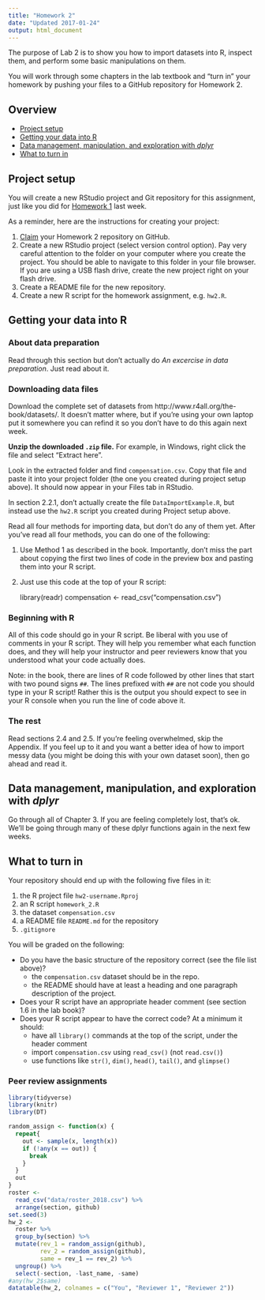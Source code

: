 ```yaml
---
title: "Homework 2"
date: "Updated 2017-01-24"
output: html_document
---
```


The purpose of Lab 2 is to show you how to import datasets into R, inspect them, and perform some basic manipulations on them.

You will work through some chapters in the lab textbook and "turn in" your homework by pushing your files to a GitHub repository for Homework 2.

## Overview

- [Project setup](#project-setup)
- [Getting your data into R](#getting-your-data-into-r)
- [Data management, manipulation, and exploration with *dplyr*](#data-management-manipulation-and-exploration-with-dplyr)
- [What to turn in](#what-to-turn-in)

## Project setup

You will create a new RStudio project and Git repository for this assignment, just like you did for [Homework 1](hw01.md) last week.

As a reminder, here are the instructions for creating your project:

1. [Claim](claim_repo.md) your Homework 2 repository on GitHub.
2. Create a new RStudio project (select version control option). Pay very careful attention to the folder on your computer where you create the project. You should be able to navigate to this folder in your file browser. If you are using a USB flash drive, create the new project right on your flash drive.
3. Create a README file for the new repository.
4. Create a new R script for the homework assignment, e.g. ```hw2.R```.

## Getting your data into R

### About data preparation

Read through this section but don't actually do *An excercise in data preparation*. Just read about it.

### Downloading data files

Download the complete set of datasets from http://www.r4all.org/the-book/datasets/. It doesn't matter where, but if you're using your own laptop put it somewhere you can refind it so you don't have to do this again next week.

**Unzip the downloaded `.zip` file.** For example, in Windows, right click the file and select "Extract here".

Look in the extracted folder and find `compensation.csv`. Copy that file and paste it into your project folder (the one you created during project setup above). It should now appear in your Files tab in RStudio.

In section 2.2.1, don't actually create the file `DataImportExample.R`, but instead use the `hw2.R` script you created during Project setup above.

Read all four methods for importing data, but don't do any of them yet. After you've read all four methods, you can do one of the following:

1. Use Method 1 as described in the book. Importantly, don't miss the part about copying the first two lines of code in the preview box and pasting them into your R script.
2. Just use this code at the top of your R script:

    library(readr)
    compensation <- read_csv("compensation.csv")

### Beginning with R

All of this code should go in your R script. Be liberal with you use of comments in your R script. They will help you remember what each function does, and they will help your instructor and peer reviewers know that you understood what your code actually does.

Note: in the book, there are lines of R code followed by other lines that start with two pound signs `##`. The lines prefixed with `##` are not code you should type in your R script! Rather this is the output you should expect to see in your R console when you run the line of code above it.

### The rest

Read sections 2.4 and 2.5. If you're feeling overwhelmed, skip the Appendix. If you feel up to it and you want a better idea of how to import messy data (you might be doing this with your own dataset soon), then go ahead and read it.

## Data management, manipulation, and exploration with *dplyr*

Go through all of Chapter 3. If you are feeling completely lost, that's ok. We'll be going through many of these dplyr functions again in the next few weeks.

## What to turn in

Your repository should end up with the following five files in it:

1. the R project file `hw2-username.Rproj`
2. an R script `homework_2.R`
3. the dataset `compensation.csv`
4. a README file `README.md` for the repository
5. `.gitignore`

You will be graded on the following:

- Do you have the basic structure of the repository correct (see the file list above)?
    - the `compensation.csv` dataset should be in the repo.
    - the README should have at least a heading and one paragraph description of the project.
- Does your R script have an appropriate header comment (see section 1.6 in the lab book)?
- Does your R script appear to have the correct code? At a minimum it should:
    - have all `library()` commands at the top of the script, under the header comment
    - import `compensation.csv` using `read_csv()` (not `read.csv()`)
    - use functions like `str()`, `dim()`, `head()`, `tail()`, and `glimpse()`
    
### Peer review assignments

```r
library(tidyverse)
library(knitr)
library(DT)

random_assign <- function(x) {
  repeat{
    out <- sample(x, length(x))
    if (!any(x == out)) {
      break
    }
  }
  out
}
roster <- 
  read_csv("data/roster_2018.csv") %>% 
  arrange(section, github)
set.seed(3)
hw_2 <-
  roster %>% 
  group_by(section) %>% 
  mutate(rev_1 = random_assign(github),
         rev_2 = random_assign(github),
         same = rev_1 == rev_2) %>% 
  ungroup() %>% 
  select(-section, -last_name, -same)
#any(hw_2$same)
datatable(hw_2, colnames = c("You", "Reviewer 1", "Reviewer 2"))
```

